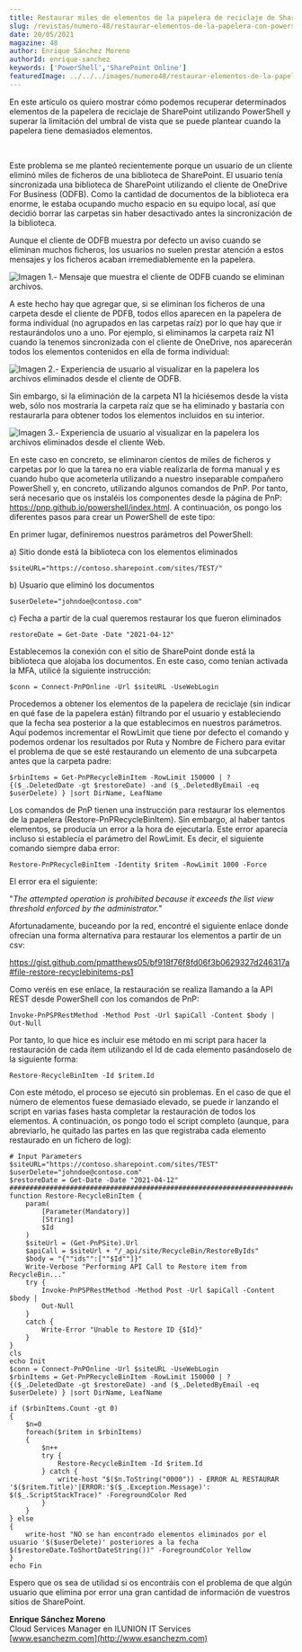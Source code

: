 ```yaml
---
title: Restaurar miles de elementos de la papelera de reciclaje de SharePoint Online con PowerShell
slug: /revistas/numero-48/restaurar-elementos-de-la-papelera-con-powershell
date: 20/05/2021
magazine: 48
author: Enrique Sánchez Moreno
authorId: enrique-sanchez
keywords: ['PowerShell','SharePoint Online']
featuredImage: ../../../images/numero48/restaurar-elementos-de-la-papelera-con-powershell/image3.png
---
```


En este artículo os quiero mostrar cómo podemos recuperar determinados
elementos de la papelera de reciclaje de SharePoint utilizando
PowerShell y superar la limitación del umbral de vista que se puede
plantear cuando la papelera tiene demasiados elementos.

 

Este problema se me planteó recientemente porque un usuario de un
cliente eliminó miles de ficheros de una biblioteca de SharePoint. El
usuario tenía sincronizada una biblioteca de SharePoint utilizando el
cliente de OneDrive For Business (ODFB). Como la cantidad de documentos
de la biblioteca era enorme, le estaba ocupando mucho espacio en su
equipo local, así que decidió borrar las carpetas sin haber desactivado
antes la sincronización de la biblioteca.

Aunque el cliente de ODFB muestra por defecto un aviso cuando se
eliminan muchos ficheros, los usuarios no suelen prestar atención a
estos mensajes y los ficheros acaban irremediablemente en la papelera.

![Imagen 1.- Mensaje que muestra el cliente de ODFB cuando se eliminan archivos.](../../../images/numero48/restaurar-elementos-de-la-papelera-con-powershell/image1.png)


A este hecho hay que agregar que, si se eliminan los ficheros de una
carpeta desde el cliente de PDFB, todos ellos aparecen en la papelera de
forma individual (no agrupados en las carpetas raíz) por lo que hay que
ir restaurándolos uno a uno. Por ejemplo, si eliminamos la carpeta raíz
N1 cuando la tenemos sincronizada con el cliente de OneDrive, nos
aparecerán todos los elementos contenidos en ella de forma individual:

![Imagen 2.- Experiencia de usuario al visualizar en la papelera los archivos eliminados desde el cliente de ODFB.](../../../images/numero48/restaurar-elementos-de-la-papelera-con-powershell/image2.png)


Sin embargo, si la eliminación de la carpeta N1 la hiciésemos desde la
vista web, sólo nos mostraría la carpeta raíz que se ha eliminado y
bastaría con restaurarla para obtener todos los elementos incluidos en
su interior.

![Imagen 3.- Experiencia de usuario al visualizar en la papelera los archivos eliminados desde el cliente Web.](../../../images/numero48/restaurar-elementos-de-la-papelera-con-powershell/image3.png)


En este caso en concreto, se eliminaron cientos de miles de ficheros y
carpetas por lo que la tarea no era viable realizarla de forma manual y
es cuando hubo que acometerla utilizando a nuestro inseparable compañero
PowerShell y, en concreto, utilizando algunos comandos de PnP. Por
tanto, será necesario que os instaléis los componentes desde la página
de PnP: https://pnp.github.io/powershell/index.html. A continuación,
os pongo los diferentes pasos para crear un PowerShell de este tipo:

En primer lugar, definiremos nuestros parámetros del PowerShell:

a)  Sitio donde está la biblioteca con los elementos eliminados

```
$siteURL="https://contoso.sharepoint.com/sites/TEST/"
```

b)  Usuario que eliminó los documentos

```
$userDelete="johndoe@contoso.com"
```

c)  Fecha a partir de la cual queremos restaurar los que fueron eliminados

```
restoreDate = Get-Date -Date "2021-04-12"
```

Establecemos la conexión con el sitio de SharePoint donde está la
biblioteca que alojaba los documentos. En este caso, como tenían
activada la MFA, utilicé la siguiente instrucción:

```
$conn = Connect-PnPOnline -Url $siteURL -UseWebLogin
```

Procedemos a obtener los elementos de la papelera de reciclaje (sin
indicar en qué fase de la papelera están) filtrando por el usuario y
estableciendo que la fecha sea posterior a la que establecimos en
nuestros parámetros. Aquí podemos incrementar el RowLimit que tiene por
defecto el comando y podemos ordenar los resultados por Ruta y Nombre de
Fichero para evitar el problema de que se esté restaurando un elemento
de una subcarpeta antes que la carpeta padre:

```
$rbinItems = Get-PnPRecycleBinItem -RowLimit 150000 | ?
{($_.DeletedDate -gt $restoreDate) -and ($_.DeletedByEmail -eq
$userDelete) } |sort DirName, LeafName
```

Los comandos de PnP tienen una instrucción para restaurar los elementos
de la papelera (Restore-PnPRecycleBinItem). Sin embargo, al haber tantos
elementos, se producía un error a la hora de ejecutarla. Este error
aparecía incluso si establecía el parámetro del RowLimit. Es decir, el
siguiente comando siempre daba error:

```
Restore-PnPRecycleBinItem -Identity $ritem -RowLimit 1000 -Force
```

El error era el siguiente:

"*The attempted operation is prohibited because it exceeds the list view
threshold enforced by the administrator.*"

Afortunadamente, buceando por la red, encontré el siguiente enlace donde
ofrecían una forma alternativa para restaurar los elementos a partir de
un csv:

https://gist.github.com/pmatthews05/bf918f76f8fd06f3b0629327d246317a#file-restore-recyclebinitems-ps1

Como veréis en ese enlace, la restauración se realiza llamando a la API
REST desde PowerShell con los comandos de PnP:

```
Invoke-PnPSPRestMethod -Method Post -Url $apiCall -Content $body | Out-Null
```

Por tanto, lo que hice es incluir ese método en mi script para hacer la
restauración de cada ítem utilizando el Id de cada elemento pasándoselo
de la siguiente forma:

```
Restore-RecycleBinItem -Id $ritem.Id
```

Con este método, el proceso se ejecutó sin problemas. En el caso de que
el número de elementos fuese demasiado elevado, se puede ir lanzando el
script en varias fases hasta completar la restauración de todos los
elementos. A continuación, os pongo todo el script completo (aunque,
para abreviarlo, he quitado las partes en las que registraba cada
elemento restaurado en un fichero de log):

```
# Input Parameters
$siteURL="https://contoso.sharepoint.com/sites/TEST"
$userDelete="johndoe@contoso.com"
$restoreDate = Get-Date -Date "2021-04-12"
###########################################################################################################
function Restore-RecycleBinItem {
    param(
        [Parameter(Mandatory)]
        [String]
        $Id
    )
    $siteUrl = (Get-PnPSite).Url
    $apiCall = $siteUrl + "/_api/site/RecycleBin/RestoreByIds"
    $body = "{""ids"":[""$Id""]}"
    Write-Verbose "Performing API Call to Restore item from RecycleBin..."
    try {
        Invoke-PnPSPRestMethod -Method Post -Url $apiCall -Content $body |
        Out-Null
    }
    catch {
        Write-Error "Unable to Restore ID {$Id}"
    }
}
cls
echo Init
$conn = Connect-PnPOnline -Url $siteURL -UseWebLogin
$rbinItems = Get-PnPRecycleBinItem -RowLimit 150000 | ? {($_.DeletedDate -gt $restoreDate) -and ($_.DeletedByEmail -eq $userDelete) } |sort DirName, LeafName

if ($rbinItems.Count -gt 0)
{
    $n=0
    foreach($ritem in $rbinItems)
    {
        $n++
        try {
            Restore-RecycleBinItem -Id $ritem.Id
        } catch {
            write-host "$($n.ToString("0000")) - ERROR AL RESTAURAR '$($ritem.Title)'|ERROR:'$($_.Exception.Message)': $($_.ScriptStackTrace)" -ForegroundColor Red
        }
    }
} else
{
    write-host "NO se han encontrado elementos eliminados por el usuario '$($userDelete)' posteriores a la fecha $($restoreDate.ToShortDateString())" -ForegroundColor Yellow
}
echo Fin
```

Espero que os sea de utilidad si os encontráis con el problema de que
algún usuario que elimina por error una gran cantidad de información de
vuestros sitios de SharePoint.

**Enrique Sánchez Moreno** <br />
Cloud Services Manager en ILUNION IT Services <br />
[www.esanchezm.com](http://www.esanchezm.com)